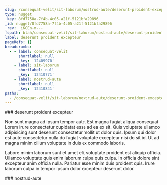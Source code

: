 ```yaml
---
slug: /consequat-velit/sit-laborum/nostrud-aute/deserunt-proident-excepteur
type: nugget
_key: 8fd7758a-7f4b-4c05-a21f-5121bfa29896
_id: nugget/8fd7758a-7f4b-4c05-a21f-5121bfa29896
_rev: _iKCEn-m---
fspath: blah/consequat-velit/sit-laborum/nostrud-aute/deserunt-proident-excepteur.md
label: deserunt proident excepteur
pageRefs: {}
breadcrumbs:
  - - label: consequat-velit
      shortlabel: null
      _key: '12409970'
    - label: sit-laborum
      shortlabel: null
      _key: '12410771'
    - label: nostrud-aute
      shortlabel: null
      _key: '12410841'
paths:
  - /consequat-velit/sit-laborum/nostrud-aute/deserunt-proident-excepteur
---
```


<NuggetArea>
<Nugget slug="/consequat-velit/sit-laborum/nostrud-aute/deserunt-proident-excepteur" type="nugget" _key="8fd7758a-7f4b-4c05-a21f-5121bfa29896" _id="nugget/8fd7758a-7f4b-4c05-a21f-5121bfa29896" _rev="_iKCEn-m---" fspath="blah/consequat-velit/sit-laborum/nostrud-aute/deserunt-proident-excepteur.md" label="deserunt proident excepteur" paths="/consequat-velit/sit-laborum/nostrud-aute/deserunt-proident-excepteur">
<NuggetBody>
### deserunt proident excepteur

Non sunt magna ad ipsum tempor aute. Est magna fugiat aliqua consequat Lorem irure consectetur cupidatat esse ad ea ex sit. Quis voluptate ullamco adipisicing sunt deserunt consectetur mollit ut dolor quis. Ipsum qui dolor est aute consectetur nulla do fugiat voluptate excepteur nisi do sit id. Ut ad magna minim cillum voluptate in duis ex commodo laboris.

Labore minim laborum sunt et amet elit voluptate proident est aliquip officia. Ullamco voluptate quis enim laborum culpa quis culpa. In officia dolore sint excepteur anim officia nulla. Pariatur esse minim duis proident quis. Irure laborum culpa in tempor ipsum dolor excepteur deserunt dolor.

</NuggetBody>
<Breadcrumbs>
<Crumbs>
<Crumb _key="12409970" label="consequat-velit" /><Crumb _key="12410771" label="sit-laborum" /><Crumb _key="12410841" label="nostrud-aute" />
</Crumbs>
</Breadcrumbs>
</Nugget>

<NuggetsInbound>
</NuggetsInbound>
<NuggetsOutbound>
</NuggetsOutbound>
</NuggetArea>
<PassagesInbound>
<Passage direction="inbound" type="passage" _key="12410841" _id="passage/12410841" _rev="_iKCEn-i---" label="nostrud-aute" passage="nostrud-aute" fspath="blah/consequat-velit/sit-laborum/nostrud-aute" paths="/consequat-velit/sit-laborum/nostrud-aute" slug="/consequat-velit/sit-laborum/nostrud-aute">
<NuggetBody>
### nostrud-aute

</NuggetBody>
<Breadcrumbs>
<Crumbs>
<Crumb _key="12409970" label="consequat-velit" /><Crumb _key="12410771" label="sit-laborum" />
</Crumbs>
</Breadcrumbs>
</Passage>

</PassagesInbound>
<PassagesOutbound>
</PassagesOutbound>
